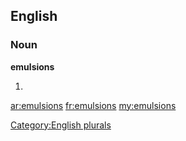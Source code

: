 ==English==

===Noun===
'''emulsions'''

# {{plural of|[[emulsion]]}}

[[Category:English plurals]]

[[ar:emulsions]]
[[fr:emulsions]]
[[my:emulsions]]